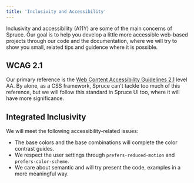 ```yaml
---
title: 'Inclusivity and Accessibility'
---
```


<p class="lead">Inclusivity and accessibility (A11Y) are some of the main concerns of Spruce. Our goal is to help you develop a little more accessible web-based projects through our code and the documentation, where we will try to show you small, related tips and guidence where it is possible.</p>

## WCAG 2.1

Our primary reference is the [Web Content Accessibility Guidelines 2.1](https://www.w3.org/WAI/WCAG21/quickref/) level AA. By alone, as a CSS framework, Spruce can’t tackle too much of this reference, but we will follow this standard in Spruce UI too, where it will have more significance.

## Integrated Inclusivity

We will meet the following accessibility-related issues:

- The base colors and the base combinations will complete the color contrast guides.
- We respect the user settings through ```prefers-reduced-motion``` and ```prefers-color-scheme```.
- We care about semantic and will try present the code, examples in a more meaningful way.